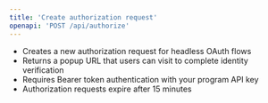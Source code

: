 ```yaml
---
title: 'Create authorization request'
openapi: 'POST /api/authorize'
---
```


- Creates a new authorization request for headless OAuth flows
- Returns a popup URL that users can visit to complete identity verification
- Requires Bearer token authentication with your program API key
- Authorization requests expire after 15 minutes